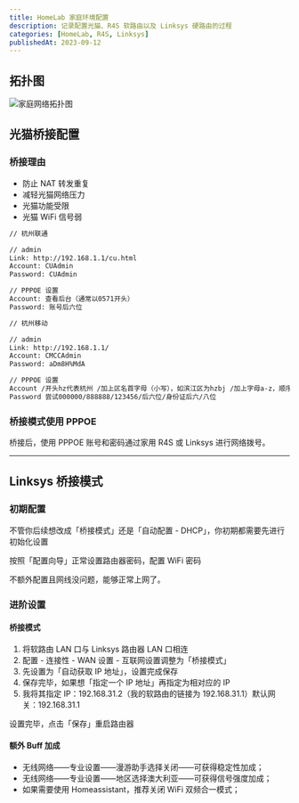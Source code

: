 ```yaml
---
title: HomeLab 家庭环境配置
description: 记录配置光猫、R4S 软路由以及 Linksys 硬路由的过程
categories: [HomeLab, R4S, Linksys]
publishedAt: 2023-09-12
---
```


## 拓扑图

![家庭网络拓扑图](https://cdn.yikzero.com/markdown/images/202311052100776.png)

## 光猫桥接配置

### 桥接理由

- 防止 NAT 转发重复
- 减轻光猫网络压力
- 光猫功能受限
- 光猫 WiFi 信号弱

```html
// 杭州联通

// admin
Link: http://192.168.1.1/cu.html
Account: CUAdmin
Password: CUAdmin

// PPPOE 设置
Account: 查看后台（通常以0571开头）
Password: 账号后六位
```

```html
// 杭州移动

// admin
Link: http://192.168.1.1/
Account: CMCCAdmin
Password: aDm8H%MdA

// PPPOE 设置
Account /开头hz代表杭州 /加上区名首字母（小写），如滨江区为hzbj /加上字母a-z，顺序对应宽带开通顺序，如第一条为hzbja
Password 尝试000000/888888/123456/后六位/身份证后六/八位
```

### 桥接模式使用 PPPOE

桥接后，使用 PPPOE 账号和密码通过家用 R4S 或 Linksys 进行网络拨号。

---

## Linksys 桥接模式

### 初期配置

不管你后续想改成「桥接模式」还是「自动配置 - DHCP」，你初期都需要先进行初始化设置

按照「配置向导」正常设置路由器密码，配置 WiFi 密码

不额外配置且网线没问题，能够正常上网了。

### 进阶设置

#### 桥接模式

1. 将软路由 LAN 口与 Linksys 路由器 LAN 口相连
2. 配置 - 连接性 - WAN 设置 - 互联网设置调整为「桥接模式」
3. 先设置为「自动获取 IP 地址」，设置完成保存
4. 保存完毕，如果想「指定一个 IP 地址」再指定为相对应的 IP
5. 我将其指定 IP：192.168.31.2（我的软路由的链接为 192.168.31.1）默认网关：192.168.31.1

设置完毕，点击「保存」重启路由器

#### 额外 Buff 加成

- 无线网络——专业设置——漫游助手选择关闭——可获得稳定性加成；
- 无线网络——专业设置——地区选择澳大利亚——可获得信号强度加成；
- 如果需要使用 Homeassistant，推荐关闭 WiFi 双频合一模式；
